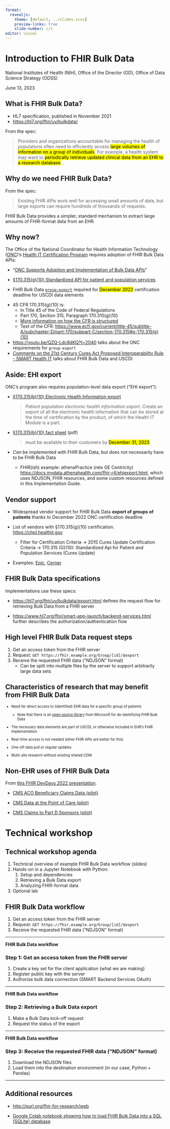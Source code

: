 ```yaml
---
format:
  revealjs: 
    theme: [default, ../slides.scss]
    preview-links: true
    slide-number: c/t
editor: visual
---
```


# Introduction to FHIR Bulk Data

National Institutes of Health (NIH), Office of the Director (OD), Office of Data Science Strategy (ODSS)

June 13, 2023

## What is FHIR Bulk Data?

-   HL7 specification, published in November 2021
-   <https://hl7.org/fhir/uv/bulkdata/>

From the spec:

> Providers and organizations accountable for managing the health of populations often need to efficiently access <mark>large volumes of information on a group of individuals</mark>. For example, a health system may want to <mark>periodically retrieve updated clinical data from an EHR to a research database</mark>...

## Why do we need FHIR Bulk Data?

From the spec:

> Existing FHIR APIs work well for accessing small amounts of data, but large exports can require hundreds of thousands of requests.

FHIR Bulk Data provides a simpler, standard mechanism to extract large amounts of FHIR-format data from an EHR.

## Why now?

The Office of the National Coordinator for Health Information Technology ([ONC](https://www.healthit.gov))'s [Health IT Certification Program](https://www.healthit.gov/topic/certification-ehrs/certification-health-it) requires adoption of FHIR Bulk Data APIs:

-   "[ONC Supports Adoption and Implementation of Bulk Data APIs](https://www.healthit.gov/buzz-blog/health-it/onc-supports-adoption-and-implementation-of-bulk-data-apis)"

-   [§170.315(g)(10) Standardized API for patient and population services](https://www.healthit.gov/test-method/standardized-api-patient-and-population-services)

-   FHIR Bulk Data [`group-export`](https://hl7.org/fhir/uv/bulkdata/OperationDefinition-group-export.html) required for <mark>December 2022</mark> certification deadline for USCDI data elements

<aside class="notes">

-   45 CFR 170.315(g)(10) is:
    -   In Title 45 of the Code of Federal Regulations
    -   Part 170, Section 315, Paragraph 170.315(g)(10)
    -   [More information on how the CFR is structured](https://www.archives.gov/files/federal-register/tutorial/tutorial_060.pdf)
    -   Text of the CFR: <https://www.ecfr.gov/current/title-45/subtitle-A/subchapter-D/part-170/subpart-C/section-170.315#p-170.315(g)(10)>
-   <https://youtu.be/QZQ-Ldc8dKQ?t=2040> talks about the ONC requirements for `group-export`
-   [Comments on the 21st Century Cures Act Proposed Interoperability Rule - SMART Health IT](https://smarthealthit.org/2019/05/final-smart-team-comments-on-the-21st-century-cures-act-interoperability-rule/#) talks about FHIR Bulk Data and USCDI

</aside>

## Aside: EHI export

::: r-fit-text
ONC's program also requires population-level data export ("EHI export"):

-   [§170.315(b)(10) Electronic Health Information export](https://www.healthit.gov/test-method/electronic-health-information-export)

    > *Patient population electronic health information export*. Create an export of all the electronic health information that can be stored at the time of certification by the product, of which the Health IT Module is a part.

-   [§170.315(b)(10) fact sheet](https://www.healthit.gov/sites/default/files/page/2023-02/%28b%29%2810%29_EHI_Export_Factsheet_FINAL.pdf) (pdf)

    > must be available to their customers by <mark>December 31, 2023</mark>

-   *Can* be implemented with FHIR Bulk Data, but does not necessarily have to be FHIR Bulk Data

    -   FHIR(ish) example: athenaPractice (née GE Centricity) <https://docs.mydata.athenahealth.com/fhir-r4/ehiexport.html>, which uses NDJSON, FHIR resources, and some custom resources defined in this Implementation Guide.
:::

## Vendor support

-   Widespread vendor support for FHIR Bulk Data **export of groups of patients** thanks to December 2022 ONC certification deadline

-   List of vendors with §170.315(g)(10) certification: <https://chpl.healthit.gov>

    -   Filter for Certification Criteria → 2015 Cures Update Certification Criteria → 170.315 (G)(10): Standardized Api for Patient and Population Services (Cures Update)

-   Examples: [Epic](https://fhir.epic.com/Documentation?docId=fhir_bulk_data), [Cerner](https://fhir.cerner.com/millennium/bulk-data/)

## FHIR Bulk Data specifications

Implementations use these specs:

-   <https://hl7.org/fhir/uv/bulkdata/export.html> defines the request flow for retrieving Bulk Data from a FHIR server

-   <https://www.hl7.org/fhir/smart-app-launch/backend-services.html> further describes the authorization/authentication flow

## High level FHIR Bulk Data request steps

1.  Get an access token from the FHIR server
2.  Request: `GET https://fhir.example.org/Group/[id]/$export`
3.  Receive the requested FHIR data ("NDJSON" format)
    -   Can be split into multiple files by the server to support arbitrarily large data sets

## Characteristics of research that may benefit from FHIR Bulk Data

::: {style="font-size: 80%;"}
-   Need for direct access to (identified) EHR data for a specific group of patients

    -   Note that there is an [open source library](https://github.com/microsoft/Tools-for-Health-Data-Anonymization/blob/master/docs/FHIR-anonymization.md) from Microsoft for de-identifying FHIR Bulk Data

-   The necessary data elements are part of USCDI, or otherwise included in EHR's FHIR implementation

-   Real-time access is not needed (other FHIR APIs are better for this)

-   One-off data pull or regular updates

-   Multi-site research without existing shared CDM
:::

## Non-EHR uses of FHIR Bulk Data

From [this FHIR DevDays 2022 presentation](https://docs.google.com/presentation/d/1g0zdzPPjoqouJk8qRXU_ByNdrLE3wbYOE4HloaT3uUE/edit#slide=id.g8c17644f87_23_1146):

-   [CMS ACO Beneficiary Claims Data (pilot)](https://sandbox.bcda.cms.gov/)

-   [CMS Data at the Point of Care (pilot)](https://dpc.cms.gov/)

-   [CMS Claims to Part D Sponsors (pilot)](https://ab2d.cms.gov/)

# Technical workshop

## Technical workshop agenda

1.  Technical overview of example FHIR Bulk Data workflow (slides)
2.  Hands-on in a Jupyter Notebook with Python:
    1.  Setup and dependencies
    2.  Retrieving a Bulk Data export
    3.  Analyzing FHIR-format data
3.  Optional lab

## FHIR Bulk Data workflow

1.  Get an access token from the FHIR server
2.  Request: `GET https://fhir.example.org/Group/[id]/$export`
3.  Receive the requested FHIR data ("NDJSON" format)

------------------------------------------------------------------------

**FHIR Bulk Data workflow**

### Step 1: Get an access token from the FHIR server

1.  Create a key set for the client application (what we are making)
2.  Register public key with the server
3.  Authorize bulk data connection (SMART Backend Services OAuth)

------------------------------------------------------------------------

**FHIR Bulk Data workflow**

### Step 2: Retrieving a Bulk Data export

1.  Make a Bulk Data kick-off request
2.  Request the status of the export

------------------------------------------------------------------------

**FHIR Bulk Data workflow**

### Step 3: Receive the requested FHIR data ("NDJSON" format)

1.  Download the NDJSON files
2.  Load them into the destination environment (in our case, Python + Pandas)

------------------------------------------------------------------------

## Additional resources

-   <http://purl.org/fhir-for-research/web>

-   [Google Colab notebook showing how to load FHIR Bulk Data into a SQL (SQLite) database](https://colab.research.google.com/drive/1HhEEB3MJ8LbMP2ta946s8OARPc5RflHu)
